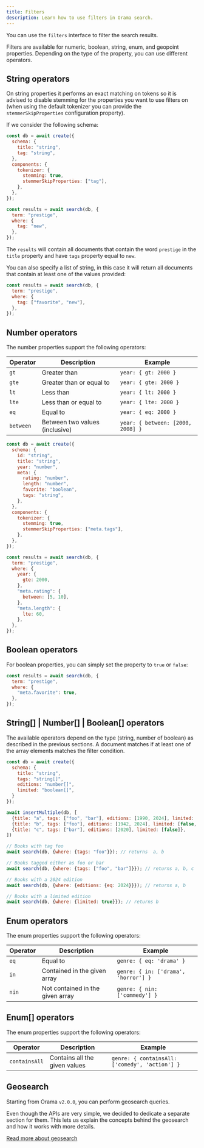 ```yaml
---
title: Filters
description: Learn how to use filters in Orama search.
---
```


You can use the `filters` interface to filter the search results.

Filters are available for numeric, boolean, string, enum, and geopoint properties.
Depending on the type of the property, you can use different operators.

## String operators

On string properties it performs an exact matching on tokens so it is advised to disable stemming for the properties
you want to use filters on (when using the default tokenizer you can provide the `stemmerSkipProperties` configuration property).

If we consider the following schema:

```javascript copy
const db = await create({
  schema: {
    title: "string",
    tag: "string",
  },
  components: {
    tokenizer: {
      stemming: true,
      stemmerSkipProperties: ["tag"],
    },
  },
});

const results = await search(db, {
  term: "prestige",
  where: {
    tag: "new",
  },
});
```

The `results` will contain all documents that contain the word `prestige` in the `title` property and have `tags` property equal to `new`.

You can also specify a list of string, in this case it will return all documents that contain at least one of the values provided:

```javascript copy
const results = await search(db, {
  term: "prestige",
  where: {
    tag: ["favorite", "new"],
  },
});
```

## Number operators

The number properties support the following operators:

| Operator  | Description                    | Example                           |
| --------- | ------------------------------ | --------------------------------- |
| `gt`      | Greater than                   | `year: { gt: 2000 }`              |
| `gte`     | Greater than or equal to       | `year: { gte: 2000 }`             |
| `lt`      | Less than                      | `year: { lt: 2000 }`              |
| `lte`     | Less than or equal to          | `year: { lte: 2000 }`             |
| `eq`      | Equal to                       | `year: { eq: 2000 }`              |
| `between` | Between two values (inclusive) | `year: { between: [2000, 2008] }` |

```javascript copy
const db = await create({
  schema: {
    id: "string",
    title: "string",
    year: "number",
    meta: {
      rating: "number",
      length: "number",
      favorite: "boolean",
      tags: "string",
    },
  },
  components: {
    tokenizer: {
      stemming: true,
      stemmerSkipProperties: ["meta.tags"],
    },
  },
});

const results = await search(db, {
  term: "prestige",
  where: {
    year: {
      gte: 2000,
    },
    "meta.rating": {
      between: [5, 10],
    },
    "meta.length": {
      lte: 60,
    },
  },
});
```

## Boolean operators

For boolean properties, you can simply set the property to `true` or `false`:

```javascript copy
const results = await search(db, {
  term: "prestige",
  where: {
    "meta.favorite": true,
  },
});
```

## String[] | Number[] | Boolean[] operators

The available operators depend on the type (string, number of boolean) as described in the previous sections.
A document matches if at least one of the array elements matches the filter condition.

```javascript copy
const db = await create({
  schema: {
    title: "string",
    tags: "string[]",
    editions: "number[]",
    limited: "boolean[]",
  }
});

await insertMultiple(db, [
  {title: "a", tags: ["foo", "bar"], editions: [1990, 2024], limited: [false, false]},
  {title: "b", tags: ["foo"], editions: [1942, 2024], limited: [false, true]},
  {title: "c", tags: ["bar"], editions: [2020], limited: [false]},
])

// Books with tag foo
await search(db, {where: {tags: "foo"}}); // returns  a, b

// Books tagged either as foo or bar
await search(db, {where: {tags: ["foo", "bar"]}}); // returns a, b, c

// Books with a 2024 edition
await search(db, {where: {editions: {eq: 2024}}}); // returns a, b

// Books with a limited edition
await search(db, {where: {limited: true}}); // returns b
```

## Enum operators

The enum properties support the following operators:

| Operator | Description                      | Example                              |
| -------- | -------------------------------- | ------------------------------------ |
| `eq`     | Equal to                         | `genre: { eq: 'drama' }`             |
| `in`     | Contained in the given array     | `genre: { in: ['drama', 'horror'] }` |
| `nin`    | Not contained in the given array | `genre: { nin: ['commedy'] }`        |

## Enum[] operators

The enum properties support the following operators:

| Operator      | Description                   | Example                                        |
| ------------- | ----------------------------- | ---------------------------------------------- |
| `containsAll` | Contains all the given values | `genre: { containsAll: ['comedy', 'action'] }` |

## Geosearch

Starting from Orama `v2.0.0`, you can perform geosearch queries.

Even though the APIs are very simple, we decided to dedicate a separate section for them. This lets us explain the concepts behind the geosearch and how it works with more details.

[Read more about geosearch](/open-source/usage/search/geosearch)
